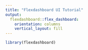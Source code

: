 ```yaml
---
title: "Flexdashboard UI Tutorial"
output: 
  flexdashboard::flex_dashboard:
    orientation: columns
    vertical_layout: fill
---
```


```r
library(flexdashboard)
```

<!-- This is an empty template to create the dashboard live. !!!!!!!!!! -->
<!-- Clear all the content after the lecture. !!!!!!!!!!!!!!!!!!!!!!!!! -->

